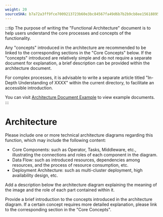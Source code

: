 ```yaml
---
weight: 20
sourceSHA: b7a72a3ff9fce7009213723b60e3bc84567fa49d6b7b2b9cb8ee156188954089
---
```


:::tip
The purpose of writing the "Functional Architecture" document is to help users understand the core processes and concepts of the functionality.

Any "concepts" introduced in the architecture are recommended to be linked to the corresponding sections in the "Core Concepts" below. If the "concepts" introduced are relatively simple and do not require a separate document for explanation, a brief description can be provided within the architecture document.

For complex processes, it is advisable to write a separate article titled "In-Depth Understanding of XXXX" within the current directory, to facilitate an accessible introduction.

You can visit [Architecture Document Example](https://product-doc-guide.alauda.cn/template/arch/module_arch_example.html) to view example documents.
:::

# Architecture

Please include one or more technical architecture diagrams regarding this function, which may include the following content:

- Core Components: such as Operator, Tasks, Middleware, etc., illustrating the connections and roles of each component in the diagram.
- Data Flow: such as introduced resources, dependencies among resources, and the process of resource consumption, etc.
- Deployment Architecture: such as multi-cluster deployment, high availability design, etc.

Add a description below the architecture diagram explaining the meaning of the image and the role of each part contained within it.

Provide a brief introduction to the concepts introduced in the architecture diagram. If a certain concept requires more detailed explanation, please link to the corresponding section in the "Core Concepts".
